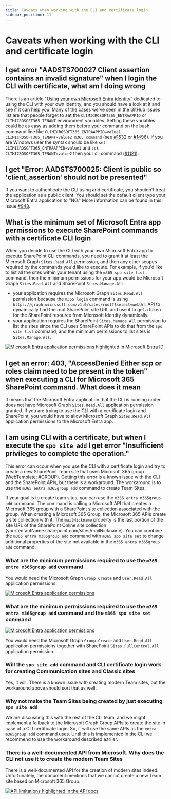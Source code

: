 ```yaml
---
title: Caveats when working with the CLI and certificate login
sidebar_position: 11
---
```


# Caveats when working with the CLI and certificate login

## I get error "AADSTS700027 Client assertion contains an invalid signature" when I login the CLI with certificate, what am I doing wrong

There is an article ["Using your own Microsoft Entra identity"](./using-own-identity.mdx) dedicated to using the CLI with your own identity, and you should have a look at it and see if it can help you. Many of the cases we've seen in the GitHub issues list are that people forget to set the `CLIMICROSOFT365_ENTRAAPPID` or `CLIMICROSOFT365_TENANT` environment variables. Setting these variables could be as easy as adding them before your command on the bash command line like `CLIMICROSOFT365_ENTRAAPPID=value1 CLIMICROSOFT365_TENANT=value2 m365 command` (see [#1532](https://github.com/pnp/cli-microsoft365/issues/1532) or [#1496](https://github.com/pnp/cli-microsoft365/issues/1496#issuecomment-625549739)). If you are Windows user the syntax should be like `set CLIMICROSOFT365_ENTRAAPPID=value1` and `set CLIMICROSOFT365_TENANT=value2` then your cli command ([#1121](https://github.com/pnp/cli-microsoft365/issues/1121#issuecomment-533609882)).

## I get "Error: AADSTS700025: Client is public so 'client_assertion' should not be presented"

If you want to authenticate the CLI using and certificate, you shouldn't treat the application as a public client. You should set the default client type your Microsoft Entra application to "NO." More information can be found in this issue [#948](https://github.com/pnp/cli-microsoft365/issues/948#issuecomment-487145809).

## What is the minimum set of Microsoft Entra app permissions to execute SharePoint commands with a certificate CLI login

When you decide to use the CLI with your own Microsoft Entra app to execute SharePoint CLI commands, you need to grant it at least the  Microsoft Graph `Sites.Read.All` permission, and then any other scopes required by the commands you'd like to execute. For example, if you'd like to list all the sites within your tenant using the `m365 spo site list` command, then the minimum permissions for your app would be Microsoft Graph `Sites.Read.All` and SharePoint `Sites.Manage.All`.

- your application requires the Microsoft Graph `Sites.Read.All` permission because the `m365 login` command is using `https://graph.microsoft.com/v1.0/sites/root?$select=webUrl` API to dynamically find the root SharePoint site URL and use it to get a token for the SharePoint resource from Microsoft Identity dynamically.
- your application requires the SharePoint `Sites.Manage.All` permission to list the sites since the CLI uses SharePoint APIs to do that from the `spo site list` command, and the minimum permissions to list sites is `Sites.Manage.All`.

[![Microsoft Entra application permissions highlighted in Microsoft Entra ID](../images/cli-certificate-caveats/min-app-permissions-to-list-SP-sites.png)](../images/cli-certificate-caveats/min-app-permissions-to-list-SP-sites.png)

## I get an error: 403, "AccessDenied Either scp or roles claim need to be present in the token" when executing a CLI for Microsoft 365 SharePoint command. What does it mean

It means that the Microsoft Entra application that the CLI is running under does not have Microsoft Graph `Sites.Read.All` application permission granted. If you are trying to use the CLI with a certificate login and SharePoint, you would have to allow Microsoft Graph `Sites.Read.All` application permissions to the Microsoft Entra app.

## I am using CLI with a certificate, but when I execute the `spo site add` I get error "Insufficient privileges to complete the operation."

This error can occur when you use the CLI with a certificate login and try to create a new SharePoint Team site that uses Microsoft 365 group (WebTemplate: #GROUP). Getting this error is a known issue with the CLI and the SharePoint APIs, but there is a workaround. The workaround is to use the `m365 entra m365group add` command to create Team Sites.

If your goal is to create team sites, you can use the `m365 entra m365group add` command. The command is calling a Microsoft API that creates a Microsoft 365 group with a SharePoint site collection associated with the group. When creating a Microsoft 365 Group, the Microsoft 365 APIs create a site collection with it. The `mailNickname` property is the last portion of the site URL of the SharePoint Online site collection (yourtentantName.sharepoint.com/sites/mailNickname). You can combine the `m365 entra m365group add` command with `m365 spo site set` to change additional properties of the site not available in the `m365 entra m365group add` command. 

### What are the minimum permissions required to use the `m365 entra m365group add` command

You would need the Microsoft Graph `Group.Create` and `User.Read.All` application permissions.

[![Microsoft Entra application permissions](../images/cli-certificate-caveats/min-app-permissions-create-m365group.png)](../images/cli-certificate-caveats/min-app-permissions-create-m365group.png)

### What are the minimum permissions required to use the `m365 entra m365group add` command and the `m365 spo site set` command

[![Microsoft Entra application permissions](../images/cli-certificate-caveats/min-permissions-team-site.png)](../images/cli-certificate-caveats/min-permissions-team-site.png)

You would need the Microsoft Graph `Group.Create` and `User.Read.All` application permissions together with SharePoint `Sites.FullControl.All` application permission.

### Will the `spo site add` command and CLI certificate login work for creating Communication sites and Classic sites

Yes, it will. There is a known issue with creating modern Team sites, but the workaround above should sort that as well.

### Why not make the Team Sites being created by just executing `spo site add`

We are discussing this with the rest of the CLI team, and we might implement a fallback to the Microsoft Graph Group APIs to create the site in case of a CLI certificate login. So, it will use the same APIs as the `entra m365group add` command uses. Until this is implemented in the CLI we recommend to use the workaround described earlier.

### There is a well-documented API from Microsoft. Why does the CLI not use it to create the modern Team Sites

There is a well-documented API for the creation of modern sites indeed. Unfortunately, the document mentions that we cannot create a new Team site based on Microsoft 365 Group.

[![API limitations highlighted in the API docs](../images/cli-certificate-caveats/doc-not-apply-to-team-sites.png)](../images/cli-certificate-caveats/doc-not-apply-to-team-sites.png)
